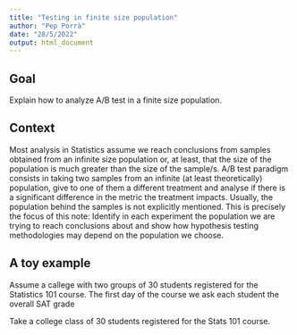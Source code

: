 ```yaml
---
title: "Testing in finite size population"
author: "Pep Porrà"
date: "28/5/2022"
output: html_document
---
```


## Goal

Explain how to analyze A/B test in a finite size population.

## Context

Most analysis in Statistics assume we reach conclusions from samples
obtained from an infinite size population or, at least, that the size of the 
population is much greater than the size of the sample/s. A/B test paradigm 
consists in taking two samples from an infinite (at least theoretically) 
population, give to one of them a different treatment and analyse if there is
a significant difference in the metric the treatment impacts. Usually,
the population behind the samples is not explicitly mentioned. This is precisely
the focus of this note: Identify in each experiment the population we are
trying to reach conclusions about and show how hypothesis testing methodologies
may depend on the population we choose. 

## A toy example

Assume a callege with two groups of 30 students registered for the 
Statistics 101 course. The first day of the course we ask each student the
overall SAT grade



Take a college class of 30 students registered for the Stats 101 course. 